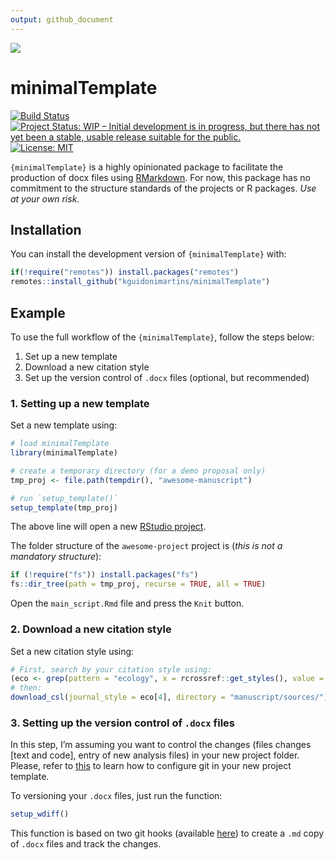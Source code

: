 ```yaml
---
output: github_document
---
```


![](http://www.textfiles.com/underconstruction/HeHeartlandPark2601underconstructionbar9.gif)

# minimalTemplate
[![Build Status](https://travis-ci.com/kguidonimartins/minimalTemplate.svg?branch=master)](https://travis-ci.com/kguidonimartins/minimalTemplate)
[![Project Status: WIP – Initial development is in progress, but there has not yet been a stable, usable release suitable for the public.](https://www.repostatus.org/badges/latest/wip.svg)](https://www.repostatus.org/#wip)
[![License:
MIT](https://img.shields.io/badge/License-MIT-blue.svg)](https://opensource.org/licenses/MIT)

`{minimalTemplate}` is a highly opinionated package to facilitate the production of docx files using [RMarkdown](https://rmarkdown.rstudio.com/). For now, this package has no commitment to the structure standards of the projects or R packages. *Use at your own risk*.

## Installation

You can install the development version of `{minimalTemplate}` with:

``` r
if(!require("remotes")) install.packages("remotes")
remotes::install_github("kguidonimartins/minimalTemplate")
```

## Example

To use the full workflow of the `{minimalTemplate}`, follow the steps below:

1. Set up a new template
2. Download a new citation style
3. Set up the version control of `.docx` files (optional, but recommended)

### 1. Setting up a new template

Set a new template using:

```r
# load minimalTemplate
library(minimalTemplate)

# create a temporary directory (for a demo proposal only)
tmp_proj <- file.path(tempdir(), "awesome-manuscript")

# run `setup_template()`
setup_template(tmp_proj)
```

The above line will open a new [RStudio project](https://support.rstudio.com/hc/en-us/articles/200526207-Using-Projects).

The folder structure of the `awesome-project` project is (*this is not a mandatory structure*):

```r
if (!require("fs")) install.packages("fs")
fs::dir_tree(path = tmp_proj, recurse = TRUE, all = TRUE)
```

Open the `main_script.Rmd` file and press the `Knit` button.

### 2. Download a new citation style

Set a new citation style using:

```r
# First, search by your citation style using:
(eco <- grep(pattern = "ecology", x = rcrossref::get_styles(), value = TRUE))
# then:
download_csl(journal_style = eco[4], directory = "manuscript/sources/")
```

### 3. Setting up the version control of `.docx` files

In this step, I'm assuming you want to control the changes (files changes [text and code], entry of new analysis files) in your new project folder. Please, refer to [this](https://kbroman.org/github_tutorial/) to learn how to configure git in your new project template.

To versioning your `.docx` files, just run the function:

```r
setup_wdiff()
```

This function is based on two git hooks (available [here](https://github.com/vigente/gerardus/tree/master/shell-script)) to create a `.md` copy of `.docx` files and track the changes.
